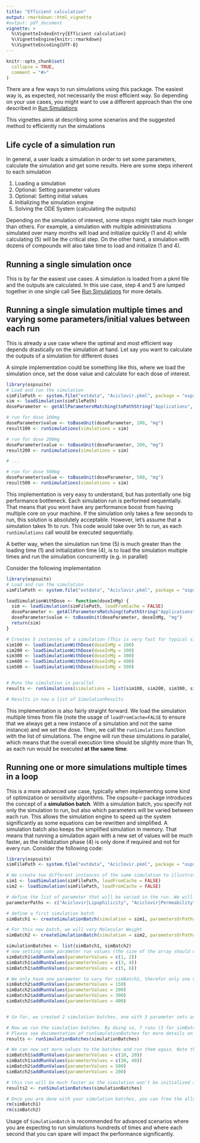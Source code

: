 ---
title: "Efficient calculation"
output: rmarkdown::html_vignette
#output: pdf_document
vignette: >
  %\VignetteIndexEntry{Efficient calculation}
  %\VignetteEngine{knitr::rmarkdown}
  %\VignetteEncoding{UTF-8}
---

```{r, include = FALSE}
knitr::opts_chunk$set(
  collapse = TRUE,
  comment = "#>"
)
```

There are a few ways to run simulations using this package. 
The easiest way is,  as expected,  not necessarily the most efficient way. So depending on your use cases, you might want to use a different approach than the one
described in [Run Simulations](run-simulation.html)

This vignettes aims at describing some scenarios and the suggested method to efficiently run the simulations

## Life cycle of a simulation run

In general, a user loads a simulation in order to set some parameters, calculate the simulation and get some results. 
Here are some steps inherent to each simulation 

1. Loading a simulation
2. Optional: Setting parameter values
3. Optional: Setting initial values
4. Initializing the simulation engine
5. Solving the ODE System (calculating the outputs)

Depending on the simulation of interest, some steps might take much longer than others. For example, a simulation with multiple administrations simulated over many months will load and initialize quickly (1 and 4) while calculating (5) will be the critical step. On the other hand, a simulation with dozens of compounds will also take time to load and initialize (1 and 4). 


## Running a single simulation once

This is by far the easiest use cases. A simulation is loaded from a pkml file and the outputs are calculated. In this use case, step 4 and 5 are lumped together in one single call
See [Run Simulations](run-simulation.html) for more details. 


## Running a single simulation multiple times and varying some parameters/initial values between each run

This is already a use case where the optimal and most efficient way depends drastically on the simulation at hand.
Let say you want to calculate the outputs of a simulation for different doses

A simple implementation could be something like this, where we load the simulation once, set the dose value and calculate for each dose of interest. 
```{r SequentialRun, eval=TRUE}
library(ospsuite)
# Load and run the simulation
simFilePath <- system.file("extdata", "Aciclovir.pkml", package = "ospsuite")
sim <- loadSimulation(simFilePath)
doseParameter <- getAllParametersMatching(toPathString("Applications", "**", "Dose"), sim)[[1]]

# run for dose 100mg
doseParameter$value <- toBaseUnit(doseParameter, 100, "mg")
result100 <- runSimulations(simulations = sim)

# run for dose 200mg
doseParameter$value <- toBaseUnit(doseParameter, 200, "mg")
result200 <- runSimulations(simulations = sim)

# ...

# run for dose 500mg
doseParameter$value <- toBaseUnit(doseParameter, 500, "mg")
result500 <- runSimulations(simulations = sim)
```

This implementation is very easy to understand, but has potentially one big performance bottleneck. Each simulation run is performed sequentially. 
That means that you wont have any performance boost from having multiple core on your machine.
If the simulation only takes a few seconds to run, this solution is absolutely acceptable. However, let's assume that a simulation takes 1h to run. This code would take over 5h to run, as each `runSimulations` call would be executed sequentially. 

A better way, when the simulation run time (5) is much greater than the loading time (1) and initialization time (4), is to load the simulation multiple times and run the simulation concurrently (e.g. in parallel)

Consider the following implementation
```{r ParallelRun, eval=TRUE}
library(ospsuite)
# Load and run the simulation
simFilePath <- system.file("extdata", "Aciclovir.pkml", package = "ospsuite")

loadSimulationWithDose <- function(doseInMg) {
  sim <- loadSimulation(simFilePath, loadFromCache = FALSE)
  doseParameter <- getAllParametersMatching(toPathString("Applications", "**", "Dose"), sim)[[1]]
  doseParameter$value <- toBaseUnit(doseParameter, doseInMg, "mg")
  return(sim)
}

# Creates 5 instances of a simulation (This is very fast for typical simulations)
sim100 <- loadSimulationWithDose(doseInMg = 100)
sim200 <- loadSimulationWithDose(doseInMg = 200)
sim300 <- loadSimulationWithDose(doseInMg = 300)
sim400 <- loadSimulationWithDose(doseInMg = 400)
sim500 <- loadSimulationWithDose(doseInMg = 500)


# Runs the simulation in parallel
results <- runSimulations(simulations = list(sim100, sim200, sim300, sim400, sim500))

# Results in now a list of SimulationResults
```

This implementation is also fairly straight forward. We load the simulation multiple times from file (note the usage of `loadFromCache=FALSE` to ensure that we always get a new instance of a simulation and not the same instance) and we set the dose. Then, we call the `runSimulations` function with the list of simulations. The engine will run these simulations in parallel, which means that the overall execution time should be slightly more than 1h, as each run would be executed **at the same time**.


## Running one or more simulations multiple times in a loop

This is a more advanced use case, typically when implementing some kind of optimization or sensitivity algorithms. The ospsuite-r package introduces the concept of a **simulation batch**. With a simulation batch, you specify not only the simulation to run, but also which parameters will be varied between each run. This allows the simulation engine to speed up the system significantly as some equations can be rewritten and simplified. A simulation batch also keeps the simplified simulation in memory. That means that running a simulation again with a new set of values will be much faster, as the initialization phase (4) is only done if required and not for every run. Consider the following code:

```{r BatchRun, eval=TRUE}
library(ospsuite)
simFilePath <- system.file("extdata", "Aciclovir.pkml", package = "ospsuite")

# We create two different instances of the same simulation to illustrate the usage.
sim1 <- loadSimulation(simFilePath, loadFromCache = FALSE)
sim2 <- loadSimulation(simFilePath, loadFromCache = FALSE)

# define the list of parameter that will be varied in the run. We will vary 2 parameters: Lipophilicity and Permeability 
parameterPaths <- c("Aciclovir|Lipophilicity", "Aciclovir|Permeability")

# define a first simulation batch
simBatch1 <- createSimulationBatch(simulation = sim1, parametersOrPaths = parameterPaths)

# For this new batch, we will vary Molecular Weight
simBatch2 <- createSimulationBatch(simulation = sim2, parametersOrPaths = c("Aciclovir|Molecular weight"))

simulationBatches <- list(simBatch1, simBatch2)
# now setting some parameter run values (the size of the array should match the number of parameters to vary for each batch
simBatch1$addRunValues(parameterValues = c(1, 2))
simBatch1$addRunValues(parameterValues = c(3, 4))
simBatch1$addRunValues(parameterValues = c(5, 6))

# We only have one parameter to vary for simBatch2, therefor only one value to set
simBatch2$addRunValues(parameterValues = 150)
simBatch2$addRunValues(parameterValues = 200)
simBatch2$addRunValues(parameterValues = 300)
simBatch2$addRunValues(parameterValues = 400)


# So far, we created 2 simulation batches, one with 3 parameter sets and the other one with 4. That means that 3 run slots will be allocated for simBatch1 and 4 will be allocated for simBatch2. These slots will remain in memory until the batch object is discarded

# Now we run the simulation batches. By doing so, 7 runs (3 for simBatch1 and 4 for simBatch2) will be executed in parallel. 
# Please see documentation of runSimulationBatches for more details on how to match parameter set to results.
results <- runSimulationBatches(simulationBatches)

# We can now set more values to the batches and run them again. Note that we do not have to always set the same number of values at the same time
simBatch1$addRunValues(parameterValues = c(10, 20))
simBatch1$addRunValues(parameterValues = c(30, 40))
simBatch2$addRunValues(parameterValues = 500)
simBatch2$addRunValues(parameterValues = 200)

# this run will be much faster as the simulation won't be initialized again. Only the new value will be set as specified when adding new run values with addRunValues
results2 <- runSimulationBatches(simulationBatches)

# Once you are done with your simulation batches, you can free the allocated memory by removing them from the environment. This will be done automatically when your R session is terminated.
rm(simBatch1)
rm(simBatch2)
```

Usage of `SimulationBatch` is recommended for advanced scenarios where you are expecting to run simulations hundreds of times and where each second that you can spare will impact the performance significantly. 
